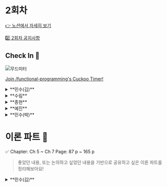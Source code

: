 
# 2회차

[👉 노션에서 자세히 보기](https://www.notion.so/minsooweb/2-6575e6aa968445c7b8221a4e19d12893?pvs=4)

[2️⃣ 2회차 공지사항](https://www.notion.so/minsooweb/2-3332714a5d564be2b201e5eb6c129b37?pvs=4)

## Check In 🚪

![무드미터](https://file.notion.so/f/s/65e29408-5fbb-4b16-9f4d-a38a4cf0a8d1/201557736_500.jpg?id=70877e09-6052-443e-9d61-c2868b8154e4&table=block&spaceId=acbe5465-92d7-426a-ab5f-c7e71d7be6e6&expirationTimestamp=1696759200000&signature=VlCHADiZDLfWl0EedjWfRsCmZnv-EGA8Xm-TvWtYC3M&downloadName=201557736_500.jpg)

[Join /functional-programming's Cuckoo Timer!](https://cuckoo.team/functional-programming)

<details>
  <summary>**민수(김)**</summary>
  - 희망찬
    - 디자인 시스템: seed-design(당근마켓) 연락
  - 긍정적인
    - 연차: 카페, 걷기 하니까 기분 좋아요
</details>
<details>
  <summary>**수림**</summary>
  - 긍정적인
    - 신규 프로젝트 재밌을 것 같다.
  - 집중하는
    - 신규 프로젝트 관련해서 공부가 필요할 것 같아서
      - 어떤 공부?!
      자바 → Node 마이그레이션 (Nest, nodejs)
</details>
<details>
  <summary>**종현**</summary>
  - 편안한
    - 지난 주에는 격분,,,
    작업만 하면 되는 상태
    프로세스 개선의 여지가 보여서 더 좋은 것 같다.
  - 희망찬
    - 마이스터 고등학교 연사
      - 600명 앞에서
      - 주제: 라이브러리 얘기 (개인적인 희망)
      창업 했던 경험이 있어서, 개발자로 전향하게 된 계기
      ”**시니어도, 세계 유명한 개발자도 사람이다.”**
      이메일로 초청받았었다.
      - 트위터, AWS, 고종현 let’s go
    - 후기 꼭꼭
</details>
<details>
  <summary>**예진**</summary>
  - 재미있는
    - 코드리뷰: 오랜만에 재밌어
  - 들뜬
    - 헬스 PT상담
</details>
<details>
  <summary>**민수(박)**</summary>
  - 마음이 불편한
    - 저번 주 참여를 못하구 리프레시 휴가를 다녀왔는데 바로 회사 워크샵을 가게 되었다.
    스터디에 많은 시간을 못쓰게 된 것 같아서 (일정이 꼬여서 ㅠㅠ)
  - 감사하는
    - 지금 회사에 다시 감사하게 된 마음을 갖게 되었다.
</details>

# 이론 파트 📝

<Callout>
  ✅ Chapter: Ch 5 ~ Ch 7
  Page: 87 p ~ 165 p
</Callout>

> 좋았던 내용, 또는 논의하고 싶었던 내용을 기반으로 공유하고 싶은 이론 파트를 정리해보아요!
>

<details>
  <summary>**민수(김)**</summary>
  - **좋았던 부분**
    - Ch5 더 좋은 액션 만들기
    💡 원칙: 압묵적 입력과 출력은 적을수록 좋습니다.
    의 원칙이 인상적이었다. 기존에 함수형 프로그래밍을 공부할 때는 실무에 어떻게 적용할지에 대해서 와닿지 않았다면, 책에서 원칙을 알려주고 이렇게 예제로 설명하는 부분이 너무 와닿았다.
    - Ch6 변경 가능한 데이터 구조를 가진 언어에서 불변성 유지하기
  - **논의하고 싶은 부분**
    - 테스트를 작성할 때 모든 입력의 상황을 가정하고 명세를 작성하는지?
      <details>
        <summary>자세히 보기</summary>
         ```tsx
          describe('add', () => {
            it('should return vaild value', () => {
              expect(add(2,3)).toBe(5)
              expect(add(2,-3)).toBe(-1)
              expect(add(2,0)).toBe(2)
            })
          })
          ```
          위 예시에선 양수, 음수, 0 의 케이스만 테스트하고 있습니다. 두 자릿수, 세 자릿수, Infinity 등의 경우는 테스트하고 있지 않지만 머릿속에서 어느정도 당연하게 통과할거라는 믿음이 있습니다. 이런 걸 테스트 케이스로 작성하는 게 맞을지, 아니면 이런 영역은 QA의 영역이라고 생각하시는지 궁금합니다.
      </details>
    - 함수를 계산으로 쪼갰을 때 (순수함수로 분리했을 때) 오히려 귀찮아지거나 불편했던 경험은 없으셨는지
      <details>
        <summary>자세히 보기</summary>
        책에서는 다음과 같은 장점이 있다고 합니다.
        - 재사용하기 쉽다.
        - 유지보수하기 쉽다
        - 테스트하기 쉽다.

        저도 공감하기도하고, 장점으로 뽑힌 내용들이 장기적으로 봤을 때는 맞지만 당장의 문제를 해결하기 위해 너무 많은 설계의 시간을 쓰는 건 아닐까 하는 생각이 드는 순간들이 있었던 것 같습니다.

        예를 들어, 당장 재활용될 가능성이 전혀 없는 함수를 순수함수로 분리하면서 파일과 테스트 파일이 별도로 따로 생기고 그걸 작성하는 시간이 또 드는게, 유지보수를 위해 당장의 문제를 해결하는데 병목이 생기는 건 아닐까 라는 생각이 들었습니다.

        위 사례에 적합한 예시인지 모르겠지만 최근에 제가 고민했었던 내용이 있어서 의견을 듣고 싶었습니다.

        최근에 DS를 설계하는 과정에서 compound로 조합해서 사용할 수 있게, 설계하는 방법을 적용하고 있었는데, 디자이너 분과의 논의 과정이 있었습니다.

        ```markdown
        민수:
        버튼 안에 아이콘 말고 다른 요소가 들어올 수 있는거죠?
        그럼 간격만 정의해주세요,
        안에 뭘 그릴지는 개발자가 직접 넣을 수 있도록 처리하겠습니다!
        → children 으로 받게하고 gap만 주겠다.

        디자이너:
        아이콘 말고 다른 요소가 들어올 수는 있지만,
        그럼 개발자가 임의로 디자인 시스템을 수정해서 사용할 수도 있는건데,
        그건 디자인 시스템을 활용한다는 느낌이 전혀 없다. 만약 아이콘 말고
        다른 요소가 들어올 수 있다면 그 때 말씀 드리겠지만,
        그렇게 디자인 시스템이 수정될 경우도 없을거다.
        ```

        제가 알고 있는 `사전 결정 최소화`의 원칙과는 너무 상이한 이야기였습니다.

        DS는 `사전에 결정을 최대한 많이`하고 그걸 규격화해서 시스템 안에서 사용하는 환경이라고 생각해야하는건가..? 라는 생각이 들면서 컴파운드 패턴을 덜어내야 하는건가에 대한 생각이 드는 순간이었습니다.
      </details>
    - 얕은 복사를 의도적으로 활용해본 경험이 있으신가요?
  - **실습 문제 관련 아이디어**
    - 6장에서 (p122) 읽기도 하면서 쓰기도 하는 함수를 개선하는 내용이 있다.
      - shift 외에도 이런 내장 함수가 있었나? 있다면 그것도 바꿔보거나 shift를 나만의 방식으로 개선해보자
    - 파랑님 문제중에 deepCopy 직접 구현하는 문제가 있는데 그거 꼭 풀어보자!
</details>
<details>
  <summary>**수림**</summary>
  ## 좋았던 부분

  ### 암묵적 입력과 출력은 적을수록 좋다 (p.91)

  - `암묵적 입력` : 인자가 아닌 모든 입력
  - `암묵적 출력` : 리턴값이 아닌 모든 출력, 쓰기 행위
  - `계산` : 암묵적 입력과 출력이 없는 함수
  - `다른 컴포넌트와 강하게 연결된 컴포넌트`
      - 암묵적 입력과 출력이 있는 어떤 함수
      - 다른 곳에서 사용할 수 없기 때문에 `모듈이 아님`
  - `모듈화된 컴포넌트`
      - 명시적 입력과 출력이 있는 어떤 함수
      - 명시적 입력과 출력은 모듈에 있는 커넥터와 같다

  **암묵적 입력과 출력있을 때의 어려운 점**

  - 암묵적 입력과 출력이 있는 함수는 다른 곳에 영향을 주기 때문에 조심해서 사용해야 한다.
  - 암묵적 입력과 출력이 있는 함수는 아무 때나 실행할 수 없기 때문에 테스트하기 어렵다.

  ### 계산 분류하기 (p.97, p.102)

  - 장바구니 구조 (cart에 대한 동작)
  - 제품에 대한 구조 (item에 대한 동작)
  - 비즈니스 규칙에 대한 함수
  - 유틸리티 함수

  ### 설계는 엉켜있는 코드를 푸는 것이다 (p.98)

  - 함수를 사용하면 관심사를 자연스럽게 분리할 수 있습니다
  - 함수는 인자로 넘기는 값과 그 값을 사용하는 방법을 분리합니다.

  **좋은 설계**

  - **재사용하기 쉽다**
      - 함수는 작으면 작을수록 재사용하기 쉽다
      - 하는 일도 적고 쓸 때 가정을 많이 하지 않아도 된다
  - **유지보수하기 쉽다**
      - 작은 함수는 쉽게 이해할 수 있고 유지보수하기 쉽다.
      - 코드가 작기 때문에 올바른지 아닌지 명확하게 알 수 있다
  - **테스트하기 쉽다**
      - 작은 함수는 테스트하기 좋다
      - 한 가지 일만 하기 때문에 한 가지만 테스트하면 된다.
      - 함수에 특별한 문제가 없어도 꺼낼 것이 있다면 분리하는 것이 좋다

  ### 함수의 행동을 부분적으로 나누기 (p.99)

  ```jsx
  function addItem(cart, name, price) {
    const newCart = cart.slice()      // 1. 배열을 복사
    const item = { name, price }      // 2. item 객체를 생성
    newCart.push(item)                    // 3. 복사본에 item을 추가

    return newCart                    // 4. 복사본을 반환
  }
  ```

  ### 비즈니스 규칙과 장바구니 기능의 차이점 (p.103)

  - **비즈니스 규칙**
      - 서비스에서 운영하는 특별한 규칙
      - 서비스가 달라지면 달라질 수 있음
  - **장바구니 기능**
      - 대부분의 전자상거래 서비스에서 사용하는 일반적인 개념
      - 동작방식이 서비스와 별개로 모두 비슷

  ### 동작을 읽기, 쓰기 또는 둘 다로 분류하기 (p.111)

  - 읽기
      - 데이터를 바꾸지 않고 정보를 가져온다
      - 데이터를 바꾸지 않는다
  - 쓰기
      - 데이터를 바꾼다

  ### 카피-온-라이트 원칙과 세 단계 (p.112)

  `불변성 법칙 == 카피-온-라이트`

  **카피-온-라이트 규칙**
  (아래의 불변성을 유지하면서 값을 바꿀 수 있는 세 단계를 구현하면 카피-온-라이트로 동작)

  1. 복사본 만들기
  2. 복사본 변경하기
  3. 복사본 리턴하기

  ### 카피-온-라이트 함수는 읽기이다 (p.112)

  데이터를 바꾸지 않았고 정보를 리턴했기 때문에 읽기이다. (쓰기를 읽기로 바꿈)

  ### 불변 데이터 구조를 읽는 것은 계산입니다 (p.131)

  - **액션**
      - 변경 가능한 데이터를 읽는 것
  - **계산**
      - 불변 데이터 구조를 읽는 것
  - **쓰기**
      - 데이터를 변경 가능한 구조로 만듦
      - 어떤 데이터에 쓰기가 없다면 생성 이후 바뀌지 않으므로 변경 불가능한 데이터 (불변 데이터)
      - 쓰기 → 읽기로 바꾸면 코드에 계산이 많아진다

  ### 얕은 복사와 구조적 공유 (p.133)

  - **얕은 복사**
      - 데이터 구조의 최상위 단계만 복사하는 것
  - **구조적 공유**
      - 두 중첩된 데이터 구조에서 안쪽 데이터가 같은 데이터를 참조
      - 데이터가 바뀌지 않는 불변 데이터 구조라면 구조적 공유는 안전하다
      - 구조적 공유는 메모리를 적게 사용하고 모든 것을 복사하는 것보다 빠름

  ### 방어적 복사는 원본이 바뀌는 것을 막아줍니다 (p.150)

  - `안전지대 안으로 들어온 데이터` : 깊은 복사본을 만들고 원본은 버림
  - `안전지대 밖으로 나가는 데이터` : 깊은 복사본을 만들어 내보냄

  ### 방어적 복사 (p.151)

  - **정의 및 특징**
      - 데이터를 변경할 수도 있는 코드와 불변성 코드 사이에 데이터를 주고받기 위한 원칙
      - 데이터가 바뀌는 것을 완벽히 막아 불변성을 지킬 수 있다
      - 원본이 바뀌지 않도록 막아주어 방어적이라고 한다
  - **목적**
      - 안전지대에 불변성을 유지하고 바뀔 수도 있는 데이터가 안전지대로 들어오지 못하도록 하는 것
  - **동작 방식**
      - 들어오고 나가는 데이터의 복사본을 만드는 방식으로 동작

  ### 방어적 복사 규칙 (p.152)

  > `깊은 복사` : 위에서 아래로 모든 계층에 있는 중첩된 데이터 구조를 복사
  >
  - **데이터가 안전한 코드에서 나갈 때 복사하기**
      1. 불변성 데이터를 위한 깊은 복사본을 생성
      2. 신뢰할 수 없는 코드로 복사본을 전달
  - **안전한 코드로 데이터가 들어올 때 복사하기**
      1. 변경될 수도 있는 데이터가 들어오면 바로 깊은 복사본을 생성하여 안전한 코드로 전달
      2. 복사본을 안전한 코드에서 사용

  ### 비공유 아키텍처 (p.156)

  모듈이 서로 통신하기 위해 방어적 복사를 구현한 아키텍처

  - 모듈이 어떤 데이터의 참조도 공유하고 있지 않음

  ### 카피-온-라이트 vs 방어적 복사 (p.158)

  |  | 카피-온-라이트 | 방어적 복사 |
  | --- | --- | --- |
  | 언제 쓰나요? | 통제할 수 있는 데이터를 바꿀 때 사용 | 신뢰할 수 없는 코드와 데이터를 주고받아야할 때 사용 |
  | 어디서 쓰나요? | 안전지대 어디서나 사용 가능 | 안전지대의 경계에서 데이터가 오고 갈 때 사용 |
  | 복사 방식 | 얕은 복사 | 깊은 복사 |
  | 규칙 | 1. 바꿀 데이터의 얕은 복사본을 생성
  2. 복사본을 변경
  3. 복사본을 반환 | 1. 안전지대로 들어오는 데이터에 깊은 복사를 생성
  2. 안전지대에서 나가는 데이터에 깊은 복사를 생성  |

  ## 논의하고 싶은 부분

  - 본인이 **코드 스멜**을 느끼는 순간 (p.88)

      ```markdown
      중복이 항상 나쁜 것은 아니지만 코드에서 나는 냄새입니다.
      코드의 냄새는 나중에 문제가 될 수 있습니다.

      코드의 냄새는 더 큰 문제를 미리 알려줍니다.
      ```

  - 함수의 동작을 바꿨기 때문에 엄밀히 말하면 리팩터링이라고 할 수 없습니다. (p.89)

      ```jsx
      // AS-IS
      const getsFreeShipping = (total, itemPrice) => {
        return itemPrice + total >= 20
      }

      // TO-BE
      const getsFreeShipping = (cart) => {
        return calcTotal(cart) >= 20
      }
      ```

      - 그렇다면 피처인가? 어떻게 말할 수 있을까?
  - 실습 문제 관련 아이디어
      - 이번장은 책에 나온 실습 문제들이 많아서 풀어보는 것도 좋을 것 같습니다!
</details>
<details>
  <summary>**종현**</summary>
  - **논의하고 싶은 부분**
    - 압묵적 입력과 출력은 적을수록 좋습니다.
    - hook은 암묵적 입력일까?
        - useContext
          <details>
            <summary>논의 내용</summary>
          - useContext를 사용하는 건 압묵적 입력일 것 같다. 에러를 던지는 게 맞을까?
            - 민수: 에러를 던지는 게 맞다고 생각하긴 하지만, react에서 제공하는 예외처리가 defaultValue로 제공하는 것 같다.
            - 수림: 보는 관점에 따라 다른 것 같기는 하다. hook은 내부 구현체가 있는 안전지대 안의 데이터를 안전하게 수정할 수 있게끔 해줄 수 있는 방어적 복사가 아닐까?
            - 민수(박): hook이 해줄려는 목적 자체가 상태를 관리하는 것이기 때문에 압묵적 입력과 출력이 좋다는 경우는 또 아니지 않을까
          </details>
        - useSelector
          ```tsx
          const Foo = () => {
            const todo = useSelector((store)=> store.todos));
            const [state, setState] = useState();
          }
          ```
        - 불변성을 지키기 위해 불변성을 유지해야하는 부분은 타입스크립트에서는 먼저 readonly를 사용하자?
          ```tsx
          const theme = {
            colors: {
              red: ...
            }
          } as const
          ```
</details>
<details>
  <summary>**예진**</summary>
  - **좋았던 부분**
    - 5장: item에 대한 부분도 따로 함수로 분리하는 리팩토링 방식이 인상 깊었다. 이렇게 하면, 나중에 item의 데이터구조가 바뀌더라도, item 영역만 신경쓸 수 있다는 점이 좋은 것 같다.
    - 7장: 방어적 복사를 하려면, 함수에 들어오기 전후에 데이터를 깊은 복사를 해야 한다 한다. 왜 데이터를 바깥으로 내보내야할 때에도 깊은 복사를 해야할까 하는 의문이 들었다. 생각해보니, 안전지대 바깥은 언제 어디서 어떻게 데이터가 변경될지 모르기에, 데이터를 깊은 복사 해줘야 함을 이해할 수 있었다.
  - **논의하고 싶은 부분**
    - dropFirst, dropLast는 사실 shift, pop을 한 번 더 감싼 형태이다. 이런 식으로 JS에서 제공하는 기본적인 유틸까지 한 번 더 감싼 형태를 현업에서 적용하고 있는지? 적용하고 싶은지? 한다면, 어떻게 팀원들을 설득할 것 같은지?
      <details>
        <summary>논의한 내용</summary>
        - 수림: Math.floor 같은 숫자 관련 기본 메서드를 랩핑해서 사용하는 건 이해가 가지만 Array 관련한 부분을 추가로 랩핑하는 건 좀 취향차이?라고 생각이 든다.
        - 민수(박): 가독성의 영역인 것 같다. 읽기와 쓰기를 같이 하는 함수는 사용하는 측에서는 자유도가 높아지지만, 제한하면 더 가독성이 더 높아진다.
        - 민수(김): 한 번 더 함수로 감싸서 추상화하면, 더 가독성이 좋아진다고 생각. 한 번은 설득할 것 같다. 증명은 못하겠지만…! 가독성이 더 좋아진다고 의견을 어필할 것 같다. 팀원들이 ~~하면 ok 하고 맞춰갈 것 같다. 나에게만 DX이기에, 다른 분들의 의견을 고려할 듯하다. 강한 어필은 ㄴㄴ.
        - 종현: 팀원이 강하게 주장해줬으면 하다. 왜 좋다고 생각하시는지 의견이 궁금하다.

        ```tsx
        // As-is
        type ClassNameValue = string | null | undefined | 0 | false;
        export const classNames = (classes: ClassNameValue[] | ClassNameValue) => {
          if (Array.isArray(classes)) {
            return classes.filter(Boolean).join(' ');
          } else {
            return classes || '';
          }
        };

        // To-be
        const isArray = v => Array.isArray(v)
        const getTruthy = (arr) => arr.filter(Boolean);

        export const classNames = (classes: ClassNameValue[] | ClassNameValue) => {
          if (isArray(classes)) {
            return getTruthy(classes).join(' ');
          } else {
            return classes || '';
          }
        };
        ```
      </details>
    - 읽기 함수와 쓰기 함수를 분리하는 편이신지? 분리하신다면, 보통 어떤 네이밍 컨벤션을 쓰시는지?
      <details>
        <summary>논의한 내용</summary>
        - 예진: 우리는 보통 get을 붙였다. `getFirst` vs `first`
        - 수림: get/set 을 prefix
        - 민수: getTodo vs todo
        - 할일 가져오기 vs 할일
      </details>
</details>
<details>
  <summary>**민수(박)**</summary>
  - **좋았던 부분**
    - 압묵적 입력과 출력은 적을수록 좋습니다. (p.91)
        - 개발할때 항상 인지하고 신경쓰기에 좀 소홀해지는 경우가 있었던 것 같은데, 다시 한번 생각해볼 수 있어서 새삼 좋았다.
    - 쓰면서 읽기도 하는 함수인 shift 함수를 분리하는 예제 (p.123)
        - shift 함수를 코테할때 많이 썼었던 기억이 있는데, 당시에는 읽기와 쓰기 동작을 구분해볼 생각은 못해봤었던 것 같다. 근데, 가독성이 깔끔해지는 것을 보고 새삼 놀랐다.
  - **논의하고 싶은 부분**
    - 다들 얕은 복사 많이 사용하시나요?
        - 저 같은 경우에는 레퍼런스 참조로 인해 사이드 이펙트가 발생하는 경우처럼 의도적으로 깊은 복사를 해야하는 경우가 아니라면(읽기만 하는 경우) 비용을 생각해서 얕은 복사를 사용하기도 하는 것 같습니다.
        근데 책을 읽다보니 문득, 결국 이후에 사이드 이팩트를 발생시킬 가능성을 코드에 두고 가는게 아닌가 하는 생각이 들어서 어떤 기준을 가져야 할 지 고민되는 지점인 것 같네요.
        <details>
          <summary>논의한 내용</summary>
          - 민수(박): 지금은 읽기만 해서 얕은 복사가 문제가 없지만,
          나중에 수정할 때 쓰기를 하게 되면 원본이 훼손이 되기 때문에 사이드 이펙트가 발생할 수도 있겠다.
          - 종현: 사용하지 않긴한다. 애초에 map이나 filter와 같이 사본으로 만들어주는 메소드를 사용하는 편이다.
          - 민수(김): 성능 차이가 크게 나는 게 아니라면, 원본을 그냥 읽어도 되지 않을까?
          - 민수(박): 원본을 수정하지 않는 선에서 할 수 있는 것들에서 깊은 복사를 하지 않는 것 같다.
        </details>
    - 유의미한 성능차이
        - 컴퓨터가 성능이 좋고, 브라우저가 너무 좋으니 그런 걸 고려 안 해도 된다는 입장이 있다.
        - 그치만 고려를 아예 안 하는 건 싫다.
        <details>
          <summary>논의한 내용</summary>
          Ex. CSS-in-JS
            - 수림: 온보딩할 때 멘토님이 해주셨던 얘기가 있다. 근본에 대해서 가르침을 받으면서 공부했었다보니, 소프트웨어를 사용하는 사람 입장에서 관습이자 체화 되어있는 게 더 좋지 않나? 라고 생각한다.
            - 예진
              - 최근에 컴파일러를 공부했었다.(v8)
              - 이렇게 좋은 컴파일러가 있는데, 성능을 최적화하게 하기 위해 가독성을 놓치는 건..?
              - lighthouse 가 경고하면 다시 한 번 생각해볼 것 같다.
        </details>
  - 실습 문제 관련 아이디어
</details>

# 실습 💻

## 문제집 만들기

- 아이디어 스토밍 다시 보기

    ![아이디어 스토밍](https://file.notion.so/f/s/4a9ee83c-9573-4fa4-84b2-032933752bc1/Untitled.png?id=f310cba1-2aac-4309-808e-3d5a9d1c6803&table=block&spaceId=acbe5465-92d7-426a-ab5f-c7e71d7be6e6&expirationTimestamp=1696759200000&signature=OXLaP6IwcGyrwn79MvVO_MWX0cZj2bWVh-dCgzQ1E9M&downloadName=Untitled.png)


> 실습 문제는 최대한 상세하게 적어주세요!
>

<details>
  <summary>실습 문제 예시</summary>
  >     Q. 아래 코드를 액션, 계산, 데이터로 분리하면서 리팩터링 하는 것과 함께 아래 코드에 대한 테스트 코드를 작성해주세요!
    ```jsx
    // AS-IS
    // app.ts
    function convertToConditionalUpperCase(words: string[]): string[] {
      let capitalized =
      for (let i = 0; i < words.length; i++) {
        if (words[i].length > 5) {
          capitalized.push(words[i].toUpperCase());
        } else {
          capitalized.push(words[i].toLowerCase());
        }

      return capitalized;

    // TO-BE
    // app.ts
    // app.test.ts
    ```
</details>

<details>
  <summary>민수(김)</summary>
  문제 1

  ```markdown
    JS에서 배열의 내장 함수에는 splice가 있다.
    splice를 압묵적 출력을 제거하고 명시적 출력을 활용한 순수함수로 바꿔보자
  ```
</details>

<details>
  <summary>수림</summary>
  - Q. 아래의 코드는 책에서 소개된 등급에 맞게 쿠폰을 이메일로 보내는 요구사항을 구현한 코드입니다. 본인만의 방식으로 리팩터링 해주세요!
    - 어떤 부분을 리팩터링의 기준으로 삼았는지 PR에 작성하기
      - Ex. 데이터, 계산, 액션
    - 코드

      ```jsx
      const subscriber = {
        email: "sam@pmail.com",
        rec_count: 16
      };

      const rank1 = "best";
      const rank2 = "good";

      function subCouponRank(subscriber) {
        if(subscriber.rec_count >= 10)
          return "best";
        else
          return "good";
      }

      const coupon = {
        code: "10PERCENT",
        rank: "bad"
      };

      function selectCouponsByRank(coupons, rank) {
        const ret = [];
        for(let c = 0; c < coupons.length; c++) {
          const coupon = coupons[c];
          if(coupon.rank === rank)
            ret.push(coupon.code);
        }
        return ret;
      }

      const message = {
        from: "newsletter@coupondog.co",
        to: "sam@pmail.com",
        subject: "Your weekly coupons inside",
        body: "Here are your coupons ..."
      };

      function emailForSubscriber(subscriber, goods, bests) {
        const rank = subCouponRank(subscriber);
        if(rank === "best")
          return {
            from: "newsletter@coupondog.co",
            to: subscriber.email,
            subject: "Your best weekly coupons inside",
            body: "Here are the best coupons: " + bests.join(", ")
          };
        else // rank === "good"
          return {
            from: "newsletter@coupondog.co",
            to: subscriber.email,
            subject: "Your good weekly coupons inside",
            body: "Here are the good coupons: " + goods.join(", ")
          };
      }

      function emailsForSubscribers(subscribers, goods, bests) {
        const emails = [];
        for(let s = 0; s < subscribers.length; s++) {
          const subscriber = subscribers[s];
          const email = emailForSubscriber(subscriber, goods, bests);
          emails.push(email);
        }
        return emails;
      }

      function sendIssue() {
        const coupons     = fetchCouponsFromDB();
        const goodCoupons = selectCouponsByRank(coupons, "good");
        const bestCoupons = selectCouponsByRank(coupons, "best");
        const subscribers = fetchSubscribersFromDB();
        const emails = emailsForSubscribers(subscribers, goodCoupons, bestCoupons);
        for(let e = 0; e < emails.length; e++) {
          const email = emails[e];
          emailSystem.send(email);
        }
      }
      ```
</details>
<details>
  <summary>예진</summary>
URL의 쿼리스트링 관련 유틸 함수를 `계산` 을 최대한 이용하여 만들기

1. `parse` 함수: url의 쿼리 스트링을 객체로 변환해주는 함수

    ```jsx
    // test case 1
    parse('foo=bar&abc=xyz&abc=123')
    // {
    //   foo: 'bar',
    //   abc: ['xyz', '123']
    // }

    // test case 2
    parse('?foo=bar&bar=baz')
    // { foo: bar, bar: baz }
    ```

2. `stringify` 함수: 객체를 URL 쿼리스트링으로 변환해주는 함수
    1. 빈 객체가 주어지면, 빈 스트링 반환
    2. key-value 쌍이 있으면, 앞에 `?` 추가
    3. value가 falsy한 것도 포함

    ```jsx
    // test case 1
    stringify({ foo: 'bar', baz: ['qux', 'quux'], corge: '' });
    // '?foo=bar&baz=qux&baz=quux&corge='

    // test case 2
    stringify({ a: 1, b: 2, c: '가나다' });
    // '?a=1&b=2&c=%EA%B0%80%EB%82%98%EB%8B%A4'
    ```

3. `addQuery` 함수: 현재 URL에 쿼리 추가하는 함수
    - 해쉬가 있다면, 유지해야 함
    - 기존 쿼리가 있다면, 유지해야 함
    - 기존 쿼리와 추가하려는 쿼리의 key가 동일하다면, 기존 쿼리가 대체됨

    ```jsx
    // test case 1
    addQuery('https://www.linkedin.com/', 'key', 'value')
    // https://www.linkedin.com/?key=value

    // test case 2: 기존 URL에 이미 쿼리가 있는 경우
    addQuery('https://www.linkedin.com/?name=elon', 'key', 'value')
    // https://www.linkedin.com/?name=elon&key=value

    // test case 3: 기존 URL에 hash가 있는 경우
    addQuery('https://www.linkedin.com/?name=elon#top', 'key', 'value')
    // https://www.linkedin.com/?name=elon&key=value#top

    // test case 4: 기존 쿼리와 추가하려는 쿼리의 key가 동일한 경우
    addQuery('https://www.linkedin.com/?name=elon#top', 'name', 'musk')
    // https://www.linkedin.com/?name=musk#top
    ```

4. `deleteQuery` 함수: 현재 URL에서 주어진 key에 해당하는 모든 값을 제거

    ```jsx
    deleteQuery('https://example.com?foo=1&bar=2&foo=3', 'foo')
    // 'https://example.com/?bar=2'

    deleteQuery('https://example.com?foo=1', 'foo')
    // 'https://example.com/'

    deleteQuery('https://example.com?foo=1#top', 'foo')
    // 'https://example.com/#top'
    ```

- 참고
    - https://github.com/sindresorhus/query-string
    - https://slash.page/libraries/common/utils/src/querystring.i18n/
    - [https://www.linkedin.com/pulse/how-migrate-from-querystring-urlsearchparams-nodejs-vladimír-gorej/](https://www.linkedin.com/pulse/how-migrate-from-querystring-urlsearchparams-nodejs-vladim%C3%ADr-gorej/)
    - https://developer.mozilla.org/ko/docs/Web/API/URLSearchParams
</details>

## 실습 풀이 및 리뷰간 논의하고 싶었던 내용

> 실습 문제에 대한 질문과 리뷰를 받으면서 스터디원 분들과 논의하고 싶었던 내용이 있다면 공유해주세요!
>

## 실습 문제 아이디어 스토밍

지난 주는 어떤 아이디어를 기반으로 문제를 만들었을까?

- 슬랙 스레드 스크린샷
  ![스레드](https://file.notion.so/f/s/627a52c0-2354-415a-a724-291a31e9b4b0/Untitled.png?id=c3e15ccc-f32d-4876-bee6-e5d7ac437398&table=block&spaceId=acbe5465-92d7-426a-ab5f-c7e71d7be6e6&expirationTimestamp=1696759200000&signature=wr7Kf_MubZDx3-hguDjwclKdRyvnlyQiO2t4PQv2G8c&downloadName=Untitled.png)

- **2회차 아이디어 스토밍**
  - `민수`
    - 6장에서 (p122) 읽기도 하면서 쓰기도 하는 함수를 개선하는 내용이 있다. shift 외에도 이런 내장 함수가 있었나? 있다면 그것도 바꿔보거나 shift를 나만의 방식으로 개선해보자
    - 파랑님 문제중에 deepCopy 직접 구현하는 문제가 있는데 그거 꼭 풀어보자!
  - `수림`
    - 이번에는 책에 나온 실습 문제 풀어봐도 좋겠다.
  - `종현`
    - 람다와 같은 함수형 도구들이 있다.
    - 하나도 제대로 사용해본 적이 없다.
      → 제대로 사용해보자 (람다든, 뭐든 함수형 도구!)
  - `예진`
    - 얼랭과 엘릭서에서 방어적 복사를 어떻게 구현하였는지 살펴보기.


# Check out 🚪

- 민수(김)
  - 뿌듯했다. 시간 안에 끝냈다!
- 수림
  - 오늘도 넘 재밌었다!!
  - 좋았던 부분은 비슷한 내용이 많아서 (내 시간에) 논의하고 싶은 부분에 대한 이야기를 길게 해도 괜찮을 것 같다는 생각이 든다!
  - 논의하고 싶은 부분에서 인사이트를 많이 얻은 것 같다
- 종현
  - 코테를 잘 볼 수 있을 거 같다
- 예진
  - 대립적인 이야기를 하는 걸 좋아한다. 오늘 많이 나와서 좋았다!
- 민수(박)
  - 책을 읽고 참여하는 건 처음 참여했는데
  - 비순수함수 → 액션
  - 방어적 복사, 암묵적 입력 과 같이 책이 표현하는 방식들이 좋았던 것 같다.
  - 같이 그런 내용들을 기반으로 얘기하니까 좋았다

[[2주차] 쏙쏙쑥쑥 스터디 만족도 조사](https://forms.gle/f8EP6Tm3qc3UrNiQ8)

이번 설문조사는 항목이 추가되었습니다! ㅠㅠ 더 나은 스터디 진행을 위해 질문 드리는 내용이니, 작성 한 번씩 부탁드립니다..!

# ♣ CA

[2 회차 CA notion에서 확인하기](https://www.notion.so/2-CA-4533847171f14726883f35ded31018aa?pvs=21)